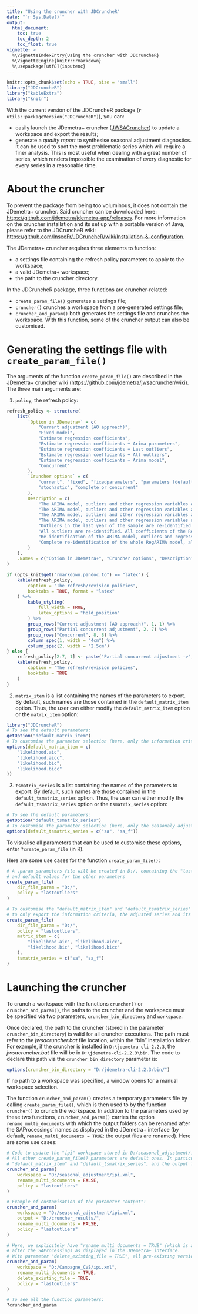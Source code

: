 ```yaml
---
title: "Using the cruncher with JDCruncheR"
date: "`r Sys.Date()`"
output: 
  html_document:
    toc: true
    toc_depth: 2
    toc_float: true
vignette: >
  %\VignetteIndexEntry{Using the cruncher with JDCruncheR}
  %\VignetteEngine{knitr::rmarkdown}
  %\usepackage[utf8]{inputenc}
---
```

```r
knitr::opts_chunk$set(echo = TRUE, size = "small")
library("JDCruncheR")
library("kableExtra")
library("knitr")
```

With the current version of the JDCruncheR package (`r utils::packageVersion("JDCruncheR")`), you can:

- easily launch the JDemetra+ cruncher ([JWSACruncher](https://github.com/jdemetra/jwsacruncher/releases)) to update a workspace and export the results;  
- generate a *quality report* to synthesise seasonal adjustment diagnostics. It can be used to spot the most problematic series which will require a finer analysis. This is most useful when dealing with a great number of series, which renders impossible the examination of every diagnostic for every series in a reasonable time. 

# About the cruncher

To prevent the package from being too voluminous, it does not contain the JDemetra+ cruncher. Said cruncher can be downloaded here: <https://github.com/jdemetra/jdemetra-app/releases>. For more information on the cruncher installation and its set up with a portable version of Java, please refer to the JDCruncheR wiki: <https://github.com/InseeFr/JDCruncheR/wiki/Installation-&-configuration>.

The JDemetra+ cruncher requires three elements to function:

- a settings file containing the refresh policy parameters to apply to the workspace;  
- a valid JDemetra+ workspace;  
- the path to the cruncher directory.

In the JDCruncheR package, three functions are cruncher-related:  

- `create_param_file()` generates a settings file;  
- `cruncher()` crunches a workspace from a pre-generated settings file;  
- `cruncher_and_param()` both generates the settings file and crunches the workspace. With this function, some of the cruncher output can also be customised.

# Generating the settings file with `create_param_file()`

The arguments of the function `create_param_file()` are described in the JDemetra+ cruncher wiki (<https://github.com/jdemetra/jwsacruncher/wiki>). The three main arguments are:   

1. `policy`, the refresh policy:

```r
refresh_policy <- structure(
    list(
        `Option in JDemetra+` = c(
            "Current adjustment (AO approach)",
            "Fixed model",
            "Estimate regression coefficients",
            "Estimate regression coefficients + Arima parameters",
            "Estimate regression coefficients + Last outliers",
            "Estimate regression coefficients + All outliers",
            "Estimate regression coefficients + Arima model",
            "Concurrent"
        ),
        `Cruncher options` = c(
            "current", "fixed", "fixedparameters", "parameters (default policy)", "lastoutliers", "outliers",
            "stochastic", "complete or concurrent"
        ),
        Description = c(
            "The ARIMA model, outliers and other regression variables are not re-identified, and the values of all associated coefficients are fixed. All new observations are classified as additive outliers and corresponding coefficients are estimated during the regression phase. The transformation type remains unchanged.",
            "The ARIMA model, outliers and other regression variables are not re-identified and the values of all coefficients are fixed. The transformation type remains unchanged.",
            "The ARIMA model, outliers and other regression variables are not re-identified. The coefficients of the ARIMA model are fixed but the regression variables coefficients are re-estimated. The transformation type remains unchanged.",
            "The ARIMA model, outliers and other regression variables are not re-identified. All coefficients of the RegARIMA model are re-estimated, for regression variables and ARIMA parameters. The transformation type remains unchanged.",
            "Outliers in the last year of the sample are re-identified. All coefficients of the RegARIMA model, regression variables and ARIMA parameters, are re-estimated. The transformation type remains unchanged.",
            "All outliers are re-identified. All coefficients of the RegARIMA model, regression variables and ARIMA parameters, are re-estimated. The transformation type remains unchanged.",
            "Re-identification of the ARIMA model, outliers and regression variables, except the calendar variables. The transformation type remains unchanged.",
            "Complete re-identification of the whole RegARIMA model, all regression variables and ARIMA model orders."
        )
    ),
    .Names = c("Option in JDemetra+", "Cruncher options", "Description"), class = "data.frame", row.names = c(NA, -8L)
)

if (opts_knit$get("rmarkdown.pandoc.to") == "latex") {
    kable(refresh_policy,
        caption = "The refresh/revision policies",
        booktabs = TRUE, format = "latex"
    ) %>%
        kable_styling(
            full_width = TRUE,
            latex_options = "hold_position"
        ) %>%
        group_rows("Current adjustment (AO approach)", 1, 1) %>%
        group_rows("Partial concurrent adjustment", 2, 7) %>%
        group_rows("Concurrent", 8, 8) %>%
        column_spec(1, width = "4cm") %>%
        column_spec(2, width = "2.5cm")
} else {
    refresh_policy[2:7, 1] <- paste("Partial concurrent adjustment ->", refresh_policy[2:7, 1])
    kable(refresh_policy,
        caption = "The refresh/revision policies",
        booktabs = TRUE
    )
}
```

2. `matrix_item` is a list containing the names of the parameters to export. By default, such names are those contained in the `default_matrix_item` option. Thus, the user can either modify the `default_matrix_item` option or the `matrix_item` option:
```r
library("JDCruncheR")
# To see the default parameters:
getOption("default_matrix_item")
# To customise the parameter selection (here, only the information criteria are exported):
options(default_matrix_item = c(
    "likelihood.aic",
    "likelihood.aicc",
    "likelihood.bic",
    "likelihood.bicc"
))
```

3. `tsmatrix_series` is a list containing the names of the parameters to export. By default, such names are those contained in the `default_tsmatrix_series` option. Thus, the user can either modify the `default_tsmatrix_series` option or the  `tsmatrix_series` option:
```r
# To see the default parameters:
getOption("default_tsmatrix_series")
# To customise the parameter selection (here, only the seasonaly adjusted series and its previsions are exported):
options(default_tsmatrix_series = c("sa", "sa_f"))
```

To visualise all parameters that can be used to customise these options, enter `?create_param_file` (in R).


Here are some use cases for the function `create_param_file()`:

```r
# A .param parameters file will be created in D:/, containing the "lastoutliers" refresh policy
# and default values for the other parameters
create_param_file(
    dir_file_param = "D:/",
    policy = "lastoutliers"
)

# To customise the "default_matrix_item" and "default_tsmatrix_series" options
# to only export the information criteria, the adjusted series and its forecast:
create_param_file(
    dir_file_param = "D:/",
    policy = "lastoutliers",
    matrix_item = c(
        "likelihood.aic", "likelihood.aicc",
        "likelihood.bic", "likelihood.bicc"
    ),
    tsmatrix_series = c("sa", "sa_f")
)
```



# Launching the cruncher

To crunch a workspace with the functions `cruncher()` or `cruncher_and_param()`, the paths to the cruncher and the workspace must be specified via two parameters, `cruncher_bin_directory` and `workspace`.

Once declared, the path to the cruncher (stored in the parameter `cruncher_bin_directory`) is valid for all cruncher executions. The path must refer to the *jwsacruncher.bat* file location, within the "bin" installation folder. For example, if the cruncher is installed in `D:\jdemetra-cli-2.2.3`, the *jwsacruncher.bat* file will be in `D:\jdemetra-cli-2.2.3\bin`. The code to declare this path via the `cruncher_bin_directory` parameter is:

```r
options(cruncher_bin_directory = "D:/jdemetra-cli-2.2.3/bin/")
```

If no path to a workspace was specified, a window opens for a manual workspace selection.

The function `cruncher_and_param()` creates a temporary parameters file by calling `create_param_file()`, which is then used to by the function `cruncher()` to crunch the workspace. In addition to the parameters used by these two functions, `cruncher_and_param()` carries the option `rename_multi_documents` with which the output folders can be renamed after the SAProcessings' names as displayed in the JDemetra+ interface (by default, `rename_multi_documents = TRUE`: the output files are renamed). Here are some use cases:

```r
# Code to update the "ipi" workspace stored in D:/seasonal_adjustment/, with the refresh policy "lastoutliers".
# All other create_param_file() parameters are default ones. In particular, the exported parameters are the default
# "default_matrix_item" and "default_tsmatrix_series", and the output folder is D:/seasonal_adjustment/Output/.
cruncher_and_param(
    workspace = "D:/seasonal_adjustment/ipi.xml",
    rename_multi_documents = FALSE,
    policy = "lastoutliers"
)

# Example of customisation of the parameter "output":
cruncher_and_param(
    workspace = "D:/seasonal_adjustment/ipi.xml",
    output = "D:/cruncher_results/",
    rename_multi_documents = FALSE,
    policy = "lastoutliers"
)

# Here, we explicitely have "rename_multi_documents = TRUE" (which is also the default value) to rename the ouput folders
# after the SAProcessings as displayed in the JDemetra+ interface.
# With parameter "delete_existing_file = TRUE", all pre-existing versions of such folders are deleted before the export.
cruncher_and_param(
    workspace = "D:/Campagne_CVS/ipi.xml",
    rename_multi_documents = TRUE,
    delete_existing_file = TRUE,
    policy = "lastoutliers"
)

# To see all the function parameters:
?cruncher_and_param
```


